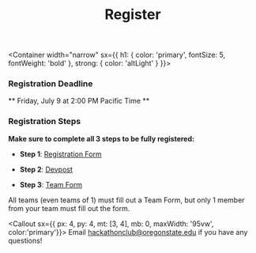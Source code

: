 
<Header sx={{ bg: 'coolBg', mb: 0 }} width="narrow">

# Register

</Header>

<Container width="narrow"
  sx={{
    h1: {
      color: 'primary',
      fontSize: 5,
      fontWeight: 'bold'
    },
    strong: {
      color: 'altLight'
    }
}}>

  ### Registration Deadline 
  ** Friday, July 9 at 2:00 PM Pacific Time **

  ### Registration Steps
  **Make sure to complete all 3 steps to be fully registered:**

  - **Step 1**: [Registration Form](https://forms.gle/aH8KV5jGK4yqaj4p9)

  - **Step 2**: [Devpost](https://beaverhacks-summer-sprint-2021.devpost.com/)

  - **Step 3**: [Team Form](https://forms.gle/cSmC9rxV4SbkZDkq7)

All teams (even teams of 1) must fill out a Team Form, but only 1 member from your team must fill out the form.


<Callout sx={{ px: 4, py: 4, mt: [3, 4], mb: 0, maxWidth: '95vw', color:'primary'}}>
  Email hackathonclub@oregonstate.edu if you have any questions!
</Callout>

</Container>

